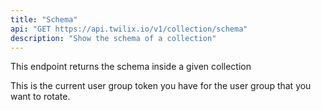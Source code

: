 ```yaml
---
title: "Schema"
api: "GET https://api.twilix.io/v1/collection/schema"
description: "Show the schema of a collection"
---
```


This endpoint returns the schema inside a given collection

<ParamField query="collection" type="string">
  This is the current user group token you have for the user group that you want
  to rotate.
</ParamField>

<Snippet file="header-application-type.mdx" />
